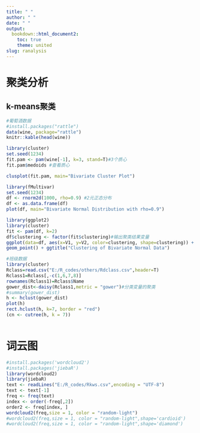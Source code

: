 ```yaml
---
title: " "
author: " "
date: " "
output:
  bookdown::html_document2:
    toc: true
    theme: united
slug: ranalysis
---
```


# 聚类分析

## k-means聚类

```r
#葡萄酒数据
#install.packages("rattle")
data(wine, package="rattle")
knitr::kable(head(wine))

library(cluster)
set.seed(1234)
fit.pam <- pam(wine[-1], k=3, stand=T)#3个质心
fit.pam$medoids #查看质心

clusplot(fit.pam, main="Bivariate Cluster Plot")

library(fMultivar)
set.seed(1234)
df <- rnorm2d(1000, rho=0.9) #2元正态分布
df <- as.data.frame(df)
plot(df, main="Bivariate Normal Distribution with rho=0.9")

library(ggplot2)
library(cluster)
fit <- pam(df, k=2)
df$clustering <- factor(fit$clustering)#输出聚类结果变量
ggplot(data=df, aes(x=V1, y=V2, color=clustering, shape=clustering)) +
geom_point() + ggtitle("Clustering of Bivariate Normal Data")


```


```r

#班级数据
library(cluster)
Rclass=read.csv("E:/R_codes/others/Rdclass.csv",header=T)
Rclass1=Rclass[,-c(1,6,7,8)]
rownames(Rclass1)=Rclass$Name
gower_dist<-daisy(Rclass1,metric = "gower")#分类变量的聚类
#summary(gower_dist)
h <- hclust(gower_dist)
plot(h)
rect.hclust(h, k=7, border = "red")
(cn <- cutree(h, k = 7))



```

# 词云图

```r
#install.packages('wordcloud2')
#install.packages('jiebaR')
library(wordcloud2)
library(jiebaR)
text <- readLines("E:/R_codes/Rkws.csv",encoding = "UTF-8")
text <- text[-1] 
freq <- freq(text)
index <- order(-freq[,2]) 
order2 <- freq[index, ]
wordcloud2(freq,size = 1, color = "random-light")
#wordcloud2(freq,size = 1, color = "random-light",shape='cardioid')
#wordcloud2(freq,size = 1, color = "random-light",shape='diamond')
```




























